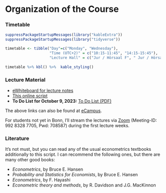 # Organization of the Course {-} 


### Timetable {-}

```r
suppressPackageStartupMessages(library("kableExtra"))
suppressPackageStartupMessages(library("tidyverse"))

timetable <- tibble("Day"=c("Monday", "Wednesday"),
                    "Time (UTC+2)" = c("10:15-11:45", "14:15-15:45"),
                    "Lecture Hall" = c("Jur / Hörsaal F", "	Jur / Hörsaal F"))
           
timetable %>% kbl() %>%  kable_styling()
```

### Lecture Material  

* [eWhiteboard for lecture notes](https://www.dropbox.com/scl/fi/47ct5cqnpwbx8zsqqfbby/eWhiteboard_Metrics_2023.pdf?rlkey=yslrjdqrsgxhufbxaz10fe0z1&dl=0)
* [This online script](https://www.dliebl.com/Script-Econometrics-MSc/)
* **To Do List for October 9, 2023:** [To Do List (PDF)](ToDo_List_4_Students.pdf)

The above links can also be found at [eCampus](https://ecampus.uni-bonn.de/goto_ecampus_crs_3107358.html).


For students not yet in Bonn, I'll stream the lectures via [Zoom](
https://uni-bonn.zoom.us/j/99283287705?pwd=UHFoRTlwYkNqb0k2ODRjdEluY2FXZz09) (Meeting-ID: 992 8328 7705, Pwd: 708587) during the first lecture weeks. 


### Literature {-}

It's not must, but you can read any of the usual econometrics textbooks additionally to this script. I can recommend the following ones, but there are many other good books: 

* *Econometrics*, by Bruce E. Hansen
* *Probability and Statistics for Economists*, by Bruce E. Hansen
* *Econometrics*, by F. Hayashi
* *Econometric theory and methods*, by R. Davidson and J.G. MacKinnon
<!-- * *Introduction to econometrics*, by J. Stock and M.W. Watson 
  * E-Book: [https://bonnus.ulb.uni-bonn.de/SummonRecord/FETCH-bonn_catalog_45089983](https://bonnus.ulb.uni-bonn.de/SummonRecord/FETCH-bonn_catalog_45089983) -->
<!-- * *A primer in econometric theory*, by J. Stachurski -->


<!-- ### Communication {-}

* You can use the Zulip-Chat [Metrics 2223 (M.Sc.)](https://ifs-bonn.zulipchat.com/join/qd5sgbusv24xsjfgbnyk5u44/) to post questions, share codes, etc. I will moderate the chat and try to answer your questions to the benefit for all. Happy sharing and discussing!  -->




